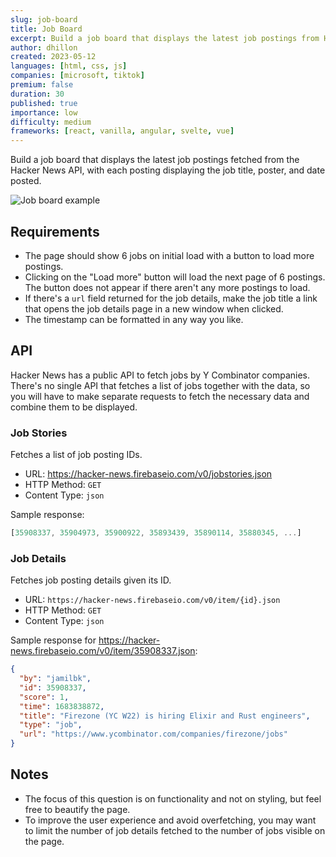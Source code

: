```yaml
---
slug: job-board
title: Job Board
excerpt: Build a job board that displays the latest job postings from Hacker News
author: dhillon
created: 2023-05-12
languages: [html, css, js]
companies: [microsoft, tiktok]
premium: false
duration: 30
published: true
importance: low
difficulty: medium
frameworks: [react, vanilla, angular, svelte, vue]
---
```


Build a job board that displays the latest job postings fetched from the Hacker News API, with each posting displaying the job title, poster, and date posted.

![Job board example](/img/questions/job-board/job-board-example.png)

## Requirements

- The page should show 6 jobs on initial load with a button to load more postings.
- Clicking on the "Load more" button will load the next page of 6 postings. The button does not appear if there aren't any more postings to load.
- If there's a `url` field returned for the job details, make the job title a link that opens the job details page in a new window when clicked.
- The timestamp can be formatted in any way you like.

## API

Hacker News has a public API to fetch jobs by Y Combinator companies. There's no single API that fetches a list of jobs together with the data, so you will have to make separate requests to fetch the necessary data and combine them to be displayed.

### Job Stories

Fetches a list of job posting IDs.

- URL: https://hacker-news.firebaseio.com/v0/jobstories.json
- HTTP Method: `GET`
- Content Type: `json`

Sample response:

```js
[35908337, 35904973, 35900922, 35893439, 35890114, 35880345, ...]
```

### Job Details

Fetches job posting details given its ID.

- URL: `https://hacker-news.firebaseio.com/v0/item/{id}.json`
- HTTP Method: `GET`
- Content Type: `json`

Sample response for https://hacker-news.firebaseio.com/v0/item/35908337.json:

```json
{
  "by": "jamilbk",
  "id": 35908337,
  "score": 1,
  "time": 1683838872,
  "title": "Firezone (YC W22) is hiring Elixir and Rust engineers",
  "type": "job",
  "url": "https://www.ycombinator.com/companies/firezone/jobs"
}
```

## Notes

- The focus of this question is on functionality and not on styling, but feel free to beautify the page.
- To improve the user experience and avoid overfetching, you may want to limit the number of job details fetched to the number of jobs visible on the page.
